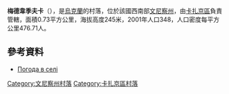 {{coord|49|45|1|N|28|40|15|E|scale:30000|display=title}}

'''梅德韋季夫卡'''（{{lang-uk|Медведівка}}），是[[烏克蘭|烏克蘭]]的村落，位於該國西南部[[文尼察州|文尼察州]]，由[[卡扎京區|卡扎京區]]負責管轄，面積0.73平方公里，海拔高度245米，2001年人口348，人口密度每平方公里476.71人。

==參考資料==
*[http://weather.in.ua/ua/vinnickaja/15316 Погода в селі ] {{Wayback|url=http://weather.in.ua/ua/vinnickaja/15316 |date=20111220081037 }}

[[Category:文尼察州村落|Category:文尼察州村落]]
[[Category:卡扎京區村落|Category:卡扎京區村落]]


{{Vinnytsia-geo-stub}}